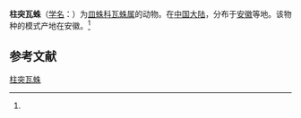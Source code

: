 {{Speciesbox
| name = 柱突瓦蛛
| status = 
| status_system = 
| image = 
| genus = Walckenaeria
| species = cylindrica
| authority = (Xu, 1994)<ref name='id13371'>{{cite web| url =http://www.bioinfo.cn/db05/BjdwSpecies.php?action=view&id=13371| title =柱突瓦蛛| work =《中国动物物种编目数据库》| publisher =中国科学院微生物研究所| author =中国科学院动物研究所| accessdate =2009-04-28| deadurl =yes| archiveurl =https://web.archive.org/web/20160305065621/http://www.bioinfo.cn/db05/BjdwSpecies.php?action=view&id=13371| archivedate =2016-03-05}}</ref>
}}

'''柱突瓦蛛'''（[[学名|学名]]：{{lang|la|''Walckenaeria cylindrica''}}）为[[皿蛛科|皿蛛科]][[瓦蛛属|瓦蛛属]]的动物。在[[中国大陆|中国大陆]]，分布于[[安徽|安徽]]等地。该物种的模式产地在安徽。<ref name='id13371'/>

== 参考文献 ==
{{reflist}}

{{Wikispecies|Walckenaeria cylindrica}}
{{Taxonbar|from=Q652713}}

[[Category:瓦蛛属|柱突瓦蛛]]


{{蜘蛛小作品}}